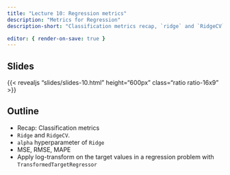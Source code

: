 ```yaml
---
title: "Lecture 10: Regression metrics"
description: "Metrics for Regression"
description-short: "Classification metrics recap, `ridge` and `RidgeCV`, `alpha` hyperparameter of `ridge`, MSE, RMSE, MAPE, log transformations on the target" 

editor: { render-on-save: true }
---
```


## Slides

{{< revealjs "slides/slides-10.html" height="600px" class="ratio ratio-16x9" >}}


## Outline
- Recap: Classification metrics
- `Ridge` and `RidgeCV`.
- `alpha` hyperparameter of `Ridge`
- MSE, RMSE, MAPE
- Apply log-transform on the target values in a regression problem with `TransformedTargetRegressor`
